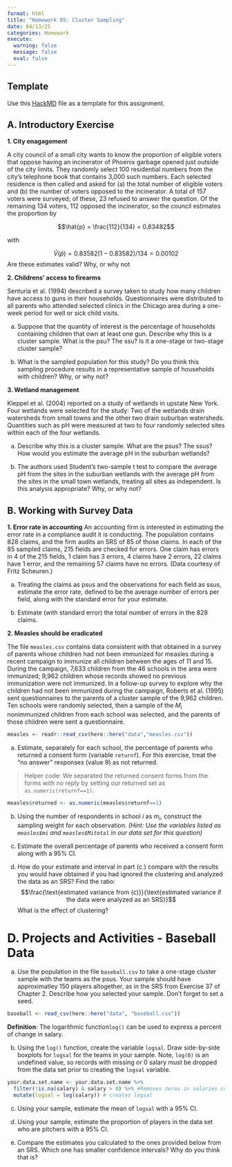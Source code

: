 ```yaml
---
format: html
title: "Homework 05: Cluster Sampling"
date: 04/13/25
categories: Homework
execute: 
  warning: false
  message: false
  eval: false
---
```


:::{.callout-tip }
## Template

Use this [HackMD](https://hackmd.io/@norcalbiostat/hw05_template/edit) file as a template for this assignment.
:::


## A. Introductory Exercise

**1. City enagagement**

A city council of a small city wants to know the proportion of eligible voters that oppose having an incinerator of Phoenix garbage opened just outside of the city limits. They randomly select 100 residential numbers from the city's telephone book that contains 3,000 such numbers. Each selected residence is then called and asked for (a) the total number of eligible voters and (b) the number of voters opposed to the incinerator. A total of 157 voters were surveyed; of these, 23 refused to answer the question. Of the remaining 134 voters, 112 opposed the incinerator, so the council estimates the proportion by

$$\hat{p} = \frac{112}{134} = 0.83482$$

with

$$\hat{V}(\hat{p})= 0.83582(1-0.83582)/134 = 0.00102$$
Are these estimates valid? Why, or why not


**2. Childrens' access to firearms**

Senturia et al. (1994) described a survey taken to study how many children have access to guns in their households. Questionnaires were distributed to all parents who attended selected clinics in the Chicago area during a one-week period for well or sick child visits.

(a) Suppose that the quantity of interest is the percentage of households containing children that own at least one gun. Describe why this is a cluster sample. What is the psu? The ssu? Is it a one-stage or two-stage cluster sample?

(b) What is the sampled population for this study? Do you think this sampling procedure results in a representative sample of households with children? Why, or why not?


**3. Wetland management**

Kleppel et al. (2004) reported on a study of wetlands in upstate New York. Four wetlands were selected for the study: Two of the wetlands drain watersheds from small towns and the other two drain suburban watersheds. Quantities such as pH were measured at two to four randomly selected sites within each of the four wetlands.

(a) Describe why this is a cluster sample. What are the psus? The ssus? How would you estimate the average pH in the suburban wetlands?

(b) The authors used Student's two-sample t test to compare the average pH from the sites in the suburban wetlands with the average pH from the sites in the small town wetlands, treating all sites as independent. Is this analysis appropriate? Why, or why not?

 
## B. Working with Survey Data

**1. Error rate in accounting**
An accounting firm is interested in estimating the error rate in a compliance audit it is conducting. The population contains 828 claims, and the firm audits an SRS of 85 of those claims. In each of the 85 sampled claims, 215 fields are checked for errors. One claim has errors in 4 of the 215 fields, 1 claim has 3 errors, 4 claims have 2 errors, 22 claims have 1 error, and the remaining 57 claims have no errors. (Data courtesy of Fritz Scheuren.)

a) Treating the claims as psus and the observations for each field as ssus, estimate the error rate, defined to be the average number of errors per field, along with the standard error for your estimate.

b) Estimate (with standard error) the total number of errors in the 828 claims. 

**2. Measles should be eradicated**

The file `measles.csv` contains data consistent with that obtained in a survey of parents whose children had not been immunized for measles during a recent campaign to immunize all children between the ages of 11 and 15. During the campaign, 7,633 children from the 46 schools in the area were immunized; 9,962 children whose records showed no previous immunization were not immunized. In a follow-up survey to explore why the children had not been immunized during the campaign, Roberts et al. (1995) sent questionnaires to the parents of a cluster sample of the 9,962 children. Ten schools were randomly selected, then a sample of the $M_i$ nonimmunized children from each school was selected, and the parents of those children were sent a questionnaire.

```r
measles <- readr::read_csv(here::here("data","measles.csv"))
```

a.  Estimate, separately for each school, the percentage of parents who returned a consent form (variable `returnf`). For this exercise, treat the “no answer” responses (value 9) as not returned.

> Helper code: We separated the returned consent forms from the forms with no reply by setting our returned set as `as.numeric(returnf==1)`.

```r
measles$returned <- as.numeric(measles$returnf==1)
```

b.  Using the number of respondents in school $i$ as $m_i$, construct the sampling weight for each observation. *(Hint: Use the variables  listed as `measles$mi` and `measles$Mitotal` in our data set for this question)*

c.  Estimate the overall percentage of parents who received a consent form along with a 95% CI.

d.  How do your estimate and interval in part (c.) compare with the results you would have obtained if you had ignored the clustering and analyzed the data as an SRS? Find the ratio: $$\frac{\text{estimated variance from (c)}}{\text{estimated variance if the data were analyzed as an SRS}}$$ What is the effect of clustering?

# D. Projects and Activities - Baseball Data 

a. Use the population in the file `baseball.csv` to take a one-stage cluster sample with the teams as the psus. Your sample should have approximatley 150 players altogether, as in the SRS from Exercise 37 of Chapter 2. Describe how you selected your sample. Don't forget to set a seed. 

```r
baseball <- read_csv(here::here("data", "baseball.csv"))
```


$\textbf{Definition}$: The logarithmic function`log()` can be used to express a percent of change in salary. 


b. Using the `log()` function, create the variable `logsal`. Draw side-by-side boxplots for `logsal` for the teams in your sample. Note, `log(0)` is an undefined value, so records with missing or 0 salary must be dropped from the data set prior to creating the `logsal` variable. 

```r
your.data.set.name <- your.data.set.name %>%
  filter(!is.na(salary) & salary > 0) %>% #Removes zeros in salaries column 
  mutate(logsal = log(salary)) # creates logsal 
```

c) Using your sample, estimate the mean of `logsal` with a 95% CI.

d) Using your sample, estimate the proportion of players in the data set who are pitchers with a 95% CI.

e) Compare the estimates you calculated to the ones provided below from an SRS. Which one has smaller confidence intervals? Why do you think that is?

